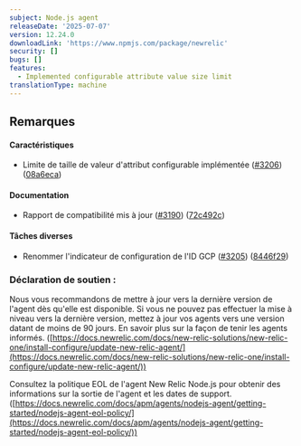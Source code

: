 ```yaml
---
subject: Node.js agent
releaseDate: '2025-07-07'
version: 12.24.0
downloadLink: 'https://www.npmjs.com/package/newrelic'
security: []
bugs: []
features:
  - Implemented configurable attribute value size limit
translationType: machine
---
```


## Remarques

#### Caractéristiques

* Limite de taille de valeur d&apos;attribut configurable implémentée ([#3206](https://github.com/newrelic/node-newrelic/pull/3206)) ([08a6eca](https://github.com/newrelic/node-newrelic/commit/08a6eca7cd35811f5bcb4e6c13264eac156b302f))

#### Documentation

* Rapport de compatibilité mis à jour ([#3190](https://github.com/newrelic/node-newrelic/pull/3190)) ([72c492c](https://github.com/newrelic/node-newrelic/commit/72c492cf78b6cc52791604ac354e34718c8ae926))

#### Tâches diverses

* Renommer l&apos;indicateur de configuration de l&apos;ID GCP ([#3205](https://github.com/newrelic/node-newrelic/pull/3205)) ([8446f29](https://github.com/newrelic/node-newrelic/commit/8446f29fc6ed469d663e5634540a4afe4932765b))

### Déclaration de soutien :

Nous vous recommandons de mettre à jour vers la dernière version de l&apos;agent dès qu&apos;elle est disponible. Si vous ne pouvez pas effectuer la mise à niveau vers la dernière version, mettez à jour vos agents vers une version datant de moins de 90 jours. En savoir plus sur la façon de tenir les agents informés. ([https://docs.newrelic.com/docs/new-relic-solutions/new-relic-one/install-configure/update-new-relic-agent/](https://docs.newrelic.com/docs/new-relic-solutions/new-relic-one/install-configure/update-new-relic-agent/))

Consultez la politique EOL de l&apos;agent New Relic Node.js pour obtenir des informations sur la sortie de l&apos;agent et les dates de support. ([https://docs.newrelic.com/docs/apm/agents/nodejs-agent/getting-started/nodejs-agent-eol-policy/](https://docs.newrelic.com/docs/apm/agents/nodejs-agent/getting-started/nodejs-agent-eol-policy/))
